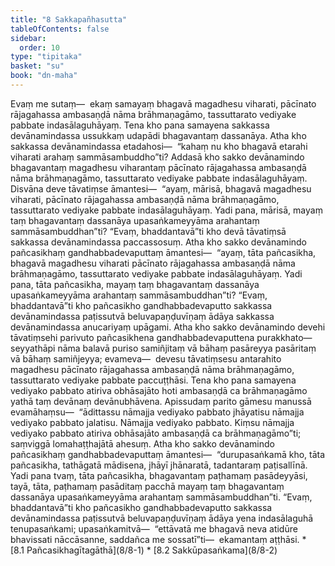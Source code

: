 ```yaml
---
title: "8 Sakkapañhasutta"
tableOfContents: false
sidebar:
  order: 10
type: "tipitaka"
basket: "su"
book: "dn-maha"
---
```



<DynamicBreadcrumb />

<Division number="344" book="dn-maha">

<Paragraph number="823" book="dn-maha">
Evaṃ me sutaṃ—  ekaṃ samayaṃ bhagavā magadhesu viharati, pācīnato rājagahassa ambasaṇḍā nāma brāhmaṇagāmo, tassuttarato vediyake pabbate indasālaguhāyaṃ. Tena kho pana samayena sakkassa devānamindassa ussukkaṃ udapādi bhagavantaṃ dassanāya. Atha kho sakkassa devānamindassa etadahosi—  “kahaṃ nu kho bhagavā etarahi viharati arahaṃ sammāsambuddho”ti? Addasā kho sakko devānamindo bhagavantaṃ magadhesu viharantaṃ pācīnato rājagahassa ambasaṇḍā nāma brāhmaṇagāmo, tassuttarato vediyake pabbate indasālaguhāyaṃ. Disvāna deve tāvatiṃse āmantesi—  “ayaṃ, mārisā, bhagavā magadhesu viharati, pācīnato rājagahassa ambasaṇḍā nāma brāhmaṇagāmo, tassuttarato vediyake pabbate indasālaguhāyaṃ. Yadi pana, mārisā, mayaṃ taṃ bhagavantaṃ dassanāya upasaṅkameyyāma arahantaṃ sammāsambuddhan”ti? “Evaṃ, bhaddantavā”ti kho devā tāvatiṃsā sakkassa devānamindassa paccassosuṃ.

</Paragraph>

</Division>
<Division number="345" book="dn-maha">

<Paragraph number="824" book="dn-maha">
Atha kho sakko devānamindo pañcasikhaṃ gandhabbadevaputtaṃ āmantesi—  “ayaṃ, tāta pañcasikha, bhagavā magadhesu viharati pācīnato rājagahassa ambasaṇḍā nāma brāhmaṇagāmo, tassuttarato vediyake pabbate indasālaguhāyaṃ. Yadi pana, tāta pañcasikha, mayaṃ taṃ bhagavantaṃ dassanāya upasaṅkameyyāma arahantaṃ sammāsambuddhan”ti? “Evaṃ, bhaddantavā”ti kho pañcasikho gandhabbadevaputto sakkassa devānamindassa paṭissutvā beluvapaṇḍuvīṇaṃ ādāya sakkassa devānamindassa anucariyaṃ upāgami.

</Paragraph>

</Division>
<Division number="346" book="dn-maha">

<Paragraph number="825" book="dn-maha">
Atha kho sakko devānamindo devehi tāvatiṃsehi parivuto pañcasikhena gandhabbadevaputtena purakkhato—  seyyathāpi nāma balavā puriso samiñjitaṃ vā bāhaṃ pasāreyya pasāritaṃ vā bāhaṃ samiñjeyya; evameva—  devesu tāvatiṃsesu antarahito magadhesu pācīnato rājagahassa ambasaṇḍā nāma brāhmaṇagāmo, tassuttarato vediyake pabbate paccuṭṭhāsi. Tena kho pana samayena vediyako pabbato atiriva obhāsajāto hoti ambasaṇḍā ca brāhmaṇagāmo yathā taṃ devānaṃ devānubhāvena. Apissudaṃ parito gāmesu manussā evamāhaṃsu—  “ādittassu nāmajja vediyako pabbato jhāyatisu nāmajja vediyako pabbato jalatisu. Nāmajja vediyako pabbato. Kiṃsu nāmajja vediyako pabbato atiriva obhāsajāto ambasaṇḍā ca brāhmaṇagāmo”ti; saṃviggā lomahaṭṭhajātā ahesuṃ.

</Paragraph>

</Division>
<Division number="347" book="dn-maha">

<Paragraph number="826" book="dn-maha">
Atha kho sakko devānamindo pañcasikhaṃ gandhabbadevaputtaṃ āmantesi—  “durupasaṅkamā kho, tāta pañcasikha, tathāgatā mādisena, jhāyī jhānaratā, tadantaraṃ paṭisallīnā. Yadi pana tvaṃ, tāta pañcasikha, bhagavantaṃ paṭhamaṃ pasādeyyāsi, tayā, tāta, paṭhamaṃ pasāditaṃ pacchā mayaṃ taṃ bhagavantaṃ dassanāya upasaṅkameyyāma arahantaṃ sammāsambuddhan”ti. “Evaṃ, bhaddantavā”ti kho pañcasikho gandhabbadevaputto sakkassa devānamindassa paṭissutvā beluvapaṇḍuvīṇaṃ ādāya yena indasālaguhā tenupasaṅkami; upasaṅkamitvā—  “ettāvatā me bhagavā neva atidūre bhavissati nāccāsanne, saddañca me sossatī”ti—  ekamantaṃ aṭṭhāsi.

</Paragraph>
</Division>

<TableOfContents book="dn-maha" section="8">
* [8.1 Pañcasikhagītagāthā](8/8-1)
* [8.2 Sakkūpasaṅkama](8/8-2)
</TableOfContents>